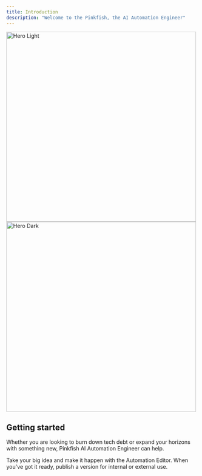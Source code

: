 ```yaml
---
title: Introduction
description: "Welcome to the Pinkfish, the AI Automation Engineer"
---
```


<img
  className="block dark:hidden"
  src="/images/hero2.png"
  alt="Hero Light"
  width="500"
/>
<img
  className="hidden dark:block"
  src="/images/hero2.png"
  alt="Hero Dark"
  width="500"
/>

## Getting started

Whether you are looking to burn down tech debt or expand your horizons with something new, Pinkfish AI Automation Engineer can help. 

<CardGroup cols={2}>
  <Card title="Build Automation" icon="bolt" href="/essentials/automations">
    Take your big idea and make it happen with the Automation Editor.
  </Card>
  <Card title="Publish Automation" icon="rocket" href="/essentials/publishing">
    When you've got it ready, publish a version for internal or external use.
  </Card>
</CardGroup>

